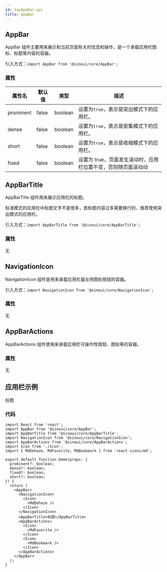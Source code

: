 ```yaml
---
id: topAppBar-api
title: AppBar
---
```



## AppBar

AppBar 组件主要用来展示和当前页面有关的信息和操作，是一个承载应用栏图标、标题等内容的容器。

引入方式：`import AppBar from '@sinoui/core/AppBar';`

### 属性

| 属性名    | 默认值 | 类型    | 描述                                                          |
| --------- | ------ | ------- | ------------------------------------------------------------- |
| prominent | false  | boolean | 设置为`true`，表示是突出模式下的应用栏。                      |
| dense     | false  | boolean | 设置为`true`，表示是密集模式下的应用栏。                      |
| short     | false  | boolean | 设置为`true`，表示是收缩模式下的应用栏。                      |
| fixed     | false  | boolean | 设置为 true，页面发生滚动时，应用栏位置不变，否则随页面滚动动 |

## AppBarTitle

AppBarTitle 组件用来展示应用栏的标题。

标准模式的应用栏中标题文字不是很多，若标题内容过多需要换行的，推荐使用突出模式的应用栏。

引入方式：`import AppBarTitle from '@sinoui/core/AppBarTitle';`

### 属性

无

## NavigationIcon

NavigationIcon 组件是用来承载应用栏最左侧图标按钮的容器。

引入方式：`import NavigationIcon from '@sinoui/core/NavigationIcon';`

### 属性

无

## AppBarActions

AppBarActions 组件使用来承载应用栏可操作性按钮、图标等的容器。

### 属性

无

## 应用栏示例

<CardStoryLayout>
  <AppBar>
    <NavigationIcon>
      <Icon>
        <MdDehaze />
      </Icon>
    </NavigationIcon>
    <AppBarTitle>标题</AppBarTitle>
    <AppBarActions>
      <Icon>
        <MdFavorite />
      </Icon>
      <Icon>
        <MdBookmark />
      </Icon>
    </AppBarActions>
  </AppBar>
</CardStoryLayout>

### 代码

```tsx
import React from 'react';
import AppBar from '@sinoui/core/AppBar';
import AppBarTitle from '@sinoui/core/AppBarTitle';
import NavigationIcon from '@sinoui/core/NavigationIcon';
import AppBarActions from '@sinoui/core/AppBarActions';
import Icon from './Icon';
import { MdDehaze, MdFavorite, MdBookmark } from 'react-icons/md';

export default function Demo(props: {
  prominent?: boolean;
  dense?: boolean;
  fixed?: boolean;
  short?: boolean;
}) {
  return (
    <AppBar>
      <NavigationIcon>
        <Icon>
          <MdDehaze />
        </Icon>
      </NavigationIcon>
      <AppBarTitle>标题</AppBarTitle>
      <AppBarActions>
        <Icon>
          <MdFavorite />
        </Icon>
        <Icon>
          <MdBookmark />
        </Icon>
      </AppBarActions>
    </AppBar>
  );
}
```
